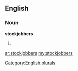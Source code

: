 ==English==

===Noun===
'''stockjobbers'''

# {{plural of|[[stockjobber]]}}

[[Category:English plurals]]

[[ar:stockjobbers]]
[[my:stockjobbers]]